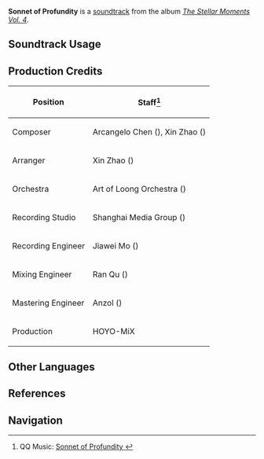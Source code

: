 {{Soundtrack Infobox
|image          = The Stellar Moments Vol. 4.png
|album          = The Stellar Moments Vol. 4
|disc           = 
|number         = 22
|featured       =
|featured2      =
|featured3      =
|featured_disc  =
|featured_disc2 =
|featured_disc3 =
|youtube_id     = Woak3Z8wGaY
|spotify_id     = 0JKz8h38EgTgFZ1WiVHSr7
|previous       = Parousia Diluvi
|next           = Nippy Bout
}}
'''Sonnet of Profundity''' is a [[soundtrack]] from the album ''[[The Stellar Moments Vol. 4]]''.

==Soundtrack Usage==
{{Soundtrack Usage
|quest     = 
|location  = 
|domain    = 
|mediaoriginal=Character Teaser;;Wriothesley
}}

<!--
==Other Arrangements==
{{Files by Category Gallery|Media Using an Unreleased Arrangement of {{subst:#titleparts:{{subst:PAGENAME}}}} Soundtrack}}
-->
==Production Credits==
{| class="wikitable"
! Position
! Staff<ref>QQ Music: [https://y.qq.com/n/ryqq/songDetail/002xghOQ4SD7oP Sonnet of Profundity {{zh|深水的格律}}]</ref>
|-
! Composer
| Arcangelo Chen ({{zh|陈子敏}}), Xin Zhao ({{zh|赵鑫}})
|-
! Arranger
| Xin Zhao ({{zh|赵鑫}})
|-
! Orchestra
| Art of Loong Orchestra ({{zh|龙之艺交响乐团}})
|-
! Recording Studio
| Shanghai Media Group ({{zh|上海广播大厦}})
|-
! Recording Engineer
| Jiawei Mo ({{zh|莫家伟}})
|-
! Mixing Engineer
| Ran Qu ({{zh|瞿然}})
|-
! Mastering Engineer
| Anzol ({{zh|鸦雀有声}})
|-
! Production
| HOYO-MiX
|}

==Other Languages==
{{Other Languages
|en       = Sonnet of Profundity
|zhs      = 深水的格律
|zhs_rm   = Shēnshuǐ de Gélǜ
|zht      = 深水的格律
|zht_rm   = Shēnshuǐ de Gélǜ
|zh_tl    = The {{w|Metre (poetry)|Meter}} of Deep Water
|ja       = 深海の格律
|ja_rm    = Shinkai no Kakuritsu
|ja_tl    = Maxim of the Deep Sea
|ja_note  = The word “格律” is borrowed directly from the Chinese title, where it denotes poetic meter. However, its meaning is entirely different in Japanese, where it refers instead to principles and maxims (especially as relating to Kantian philosophy), losing the lyrical/literary connotation of the original title.
}}

==References==
{{Reflist}}

==Navigation==
{{Soundtrack Navbox|The Stellar Moments}}